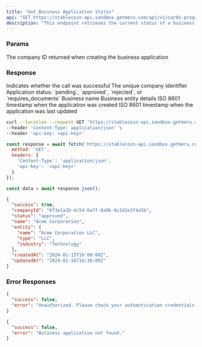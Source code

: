```yaml
---
title: "Get Business Application Status"
api: "GET https://stablecoin-api.sandbox.getmeru.com/api/v1/cards-program/applications/business/:companyId"
description: "This endpoint retrieves the current status of a business card application"
---
```


### Params

<ParamField path="companyId" type="string" required>
  The company ID returned when creating the business application
</ParamField>

### Response

<ResponseField name="success" type="boolean">
  Indicates whether the call was successful
</ResponseField>

<ResponseField name="companyId" type="string">
  The unique company identifier
</ResponseField>

<ResponseField name="status" type="string">
  Application status: `pending`, `approved`, `rejected`, or `requires_documents`
</ResponseField>

<ResponseField name="name" type="string">
  Business name
</ResponseField>

<ResponseField name="entity" type="object">
  Business entity details
</ResponseField>

<ResponseField name="createdAt" type="string">
  ISO 8601 timestamp when the application was created
</ResponseField>

<ResponseField name="updatedAt" type="string">
  ISO 8601 timestamp when the application was last updated
</ResponseField>

<RequestExample>

```bash cURL
curl --location --request GET 'https://stablecoin-api.sandbox.getmeru.com/api/v1/cards-program/applications/business/8f3e1a2b-4c5d-6e7f-8a9b-0c1d2e3f4a5b' \
--header 'Content-Type: application/json' \
--header 'api-key: <api-key>'
```

```js Javascript
const response = await fetch('https://stablecoin-api.sandbox.getmeru.com/api/v1/cards-program/applications/business/8f3e1a2b-4c5d-6e7f-8a9b-0c1d2e3f4a5b', {
  method: 'GET',
  headers: {
    'Content-Type': 'application/json',
    'api-key': '<api-key>'
  }
});

const data = await response.json();
```

</RequestExample>

<ResponseExample>

```json 200
{
  "success": true,
  "companyId": "8f3e1a2b-4c5d-6e7f-8a9b-0c1d2e3f4a5b",
  "status": "approved",
  "name": "Acme Corporation",
  "entity": {
    "name": "Acme Corporation LLC",
    "type": "LLC",
    "industry": "Technology"
  },
  "createdAt": "2024-01-15T10:00:00Z",
  "updatedAt": "2024-01-16T14:30:00Z"
}
```

</ResponseExample>

### Error Responses

<ResponseExample>

```json 401
{
  "success": false,
  "error": "Unauthorized. Please check your authentication credentials."
}
```

```json 404
{
  "success": false,
  "error": "Business application not found."
}
```

</ResponseExample>

